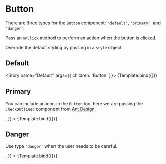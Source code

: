 

<Meta title="Components/Button" component={Button} />


# Button

There are three types for the `Button` component: `'default'`, `'primary'`, and `'danger'`.

Pass an `onClick` method to perform an action when the button is clicked.

Override the default styling by passing in a `style` object.

## Default

<Story name="Default" args={{ children: 'Button' }}>
  {Template.bind({})}
</Story>

<ArgsTable story="Default" />

## Primary

You can include an icon in the `Button` too, here we are passing the `CheckOutlined` component from [Ant Design](https://ant.design/components/icon/).

<Canvas>
  <Story
    name="Primary"
    args={{
      children: 'Submit',
      type: 'primary',
      icon: <CheckOutlined />,
    }}
  >
    {Template.bind({})}
  </Story>
</Canvas>

## Danger

Use type `'danger'` when the user needs to be careful.

<Canvas>
  <Story
    name="Danger"
    args={{
      children: 'Danger!',
      type: 'danger',
      icon: <DeleteOutlined />,
    }}
  >
    {Template.bind({})}
  </Story>
</Canvas>
